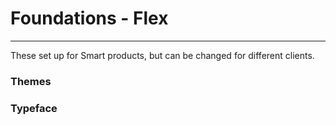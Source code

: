 
<Meta title="Design System/Foundations/Flex" />

# Foundations - Flex
---

These set up for Smart products, but can be changed for different clients.

### Themes


### Typeface
